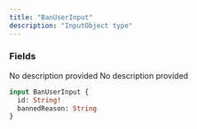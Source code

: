 ```yaml
---
title: "BanUserInput"
description: "InputObject type"
---
```


### Fields

<ResponseField name="id" type="String!" required>
  No description provided
</ResponseField>

<ResponseField name="bannedReason" type="String">
  No description provided
</ResponseField>


```graphql BanUserInput
input BanUserInput {
  id: String!
  bannedReason: String
}
```
